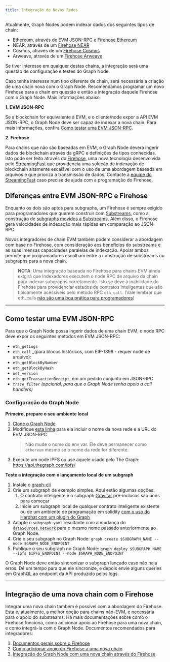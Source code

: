 ```yaml
---
title: Integração de Novas Redes
---
```


Atualmente, Graph Nodes podem indexar dados dos seguintes tipos de chain:

- Ethereum, através de EVM JSON-RPC e [Firehose Ethereum](https://github.com/streamingfast/firehose-ethereum)
- NEAR, através de um [Firehose NEAR](https://github.com/streamingfast/near-firehose-indexer)
- Cosmos, através de um [Firehose Cosmos](https://github.com/graphprotocol/firehose-cosmos)
- Arweave, através de um [Firehose Arweave](https://github.com/graphprotocol/firehose-arweave)

Se tiver interesse em qualquer destas chains, a integração será uma questão de configuração e testes do Graph Node.

Caso tenha interesse num tipo diferente de chain, será necessária a criação de uma chain nova com o Graph Node. Recomendamos programar um novo Firehose para a chain em questão e então a integração daquele Firehose com o Graph Node. Mais informações abaixo.

**1. EVM JSON-RPC**

Se a blockchain for equivalente à EVM, e o cliente/node expor a API EVM JSON-RPC, o Graph Node deve ser capaz de indexar a nova chain. Para mais informações, confira [Como testar uma EVM JSON-RPC](new-chain-integration#testing-an-evm-json-rpc).

**2. Firehose**

Para chains que não são baseadas em EVM, o Graph Node deverá ingerir dados de blockchain através da gRPC e definições de tipos conhecidas. Isto pode ser feito através do [Firehose](firehose/), uma nova tecnologia desenvolvida pelo [StreamingFast](https://www.streamingfast.io/) que providencia uma solução de indexação de blockchain altamente escalável com o uso de uma abordagem baseada em arquivos e que prioriza a transmissão de dados. Contacte a [equipe do StreamingFast](mailto:integrations@streamingfast.io/) caso precise de ajuda com a programação do Firehose.

## Diferenças entre EVM JSON-RPC e Firehose

Enquanto os dois são aptos para subgraphs, um Firehose é sempre exigido para programadores que querem construir com [Substreams](substreams/), como a construção de [subgraphs movidos a Substreams](cookbook/substreams-powered-subgraphs/). Além disso, o Firehose gera velocidades de indexação mais rápidas em comparação ao JSON-RPC.

Novos integradores de chain EVM também podem considerar a abordagem com base no Firehose, com consideração aos benefícios do substreams e as suas imensas capacidades paralelas de indexação. Apoiar ambos permite que programadores escolham entre a construção de substreams ou subgraphs para a nova chain.

> **NOTA**: Uma integração baseada no Firehose para chains EVM ainda exigirá que Indexadores executem o node RPC de arquivo da chain para indexar subgraphs corretamente. Isto se deve à inabilidade do Firehose para providenciar estados de contratos inteligentes que são tipicamente acessíveis pelo método RPC `eth_call`. (Vale lembrar que eth_calls [não são uma boa prática para programadores](https://thegraph.com/blog/improve-subgraph-performance-reduce-eth-calls/))

---

## Como testar uma EVM JSON-RPC

Para que o Graph Node possa ingerir dados de uma chain EVM, o node RPC deve expor os seguintes métodos em EVM JSON-RPC:

- `eth_getLogs`
- `eth_call` \_(para blocos históricos, com EIP-1898 - requer node de arquivo):
- `eth_getBlockByNumber`
- `eth_getBlockByHash`
- `net_version`
- `eth_getTransactionReceipt`, em um pedido conjunto em JSON-RPC
- _`trace_filter`_ _(opcional, para que o Graph Node tenha apoio a call handlers)_

### Configuração do Graph Node

**Primeiro, prepare o seu ambiente local**

1.  [Clone o Graph Node](https://github.com/graphprotocol/graph-node)
2.  Modifique [esta linha](https://github.com/graphprotocol/graph-node/blob/master/docker/docker-compose.yml#L22) para ela incluir o nome da nova rede e a URL do EVM JSON-RPC
    > Não mude o nome do env var. Ele deve permanecer como `ethereum` mesmo se o nome da rede for diferente.
3.  Execute um node IPFS ou use aquele usado pelo The Graph: https://api.thegraph.com/ipfs/

**Teste a integração com o lançamento local de um subgraph**

1.  Instale o [graph-cli](https://github.com/graphprotocol/graph-cli)
2.  Crie um subgraph de exemplo simples. Aqui estão algumas opções:
    1.  O contrato inteligente e o subgraph [Gravitar](https://github.com/graphprotocol/example-subgraph/tree/f89bdd4628efa4badae7367d4919b3f648083323) pré-inclusos são bons para começar
    2.  Inicie um subgraph local de qualquer contrato inteligente existente ou de um ambiente de programação em solidity [com o uso do Hardhat com um plugin do Graph](https://github.com/graphprotocol/hardhat-graph)
3.  Adapte o `subgraph.yaml` resultante com a mudança do [`dataSources.network`](http://dataSources.network) para o mesmo nome passado anteriormente ao Graph Node.
4.  Crie o seu subgraph no Graph Node: `graph create $SUBGRAPH_NAME --node $GRAPH_NODE_ENDPOINT`
5.  Publique o seu subgraph no Graph Node: `graph deploy $SUBGRAPH_NAME --ipfs $IPFS_ENDPOINT --node $GRAPH_NODE_ENDPOINT`

O Graph Node deve então sincronizar o subgraph lançado caso não haja erros. Dê um tempo para que ele sincronize, e depois envie alguns queries em GraphQL ao endpoint da API produzido pelos logs.

---

## Integração de uma nova chain com o Firehose

Integrar uma nova chain também é possível com a abordagem do Firehose. Esta é, atualmente, a melhor opção para chains não-EVM, e necessária para o apoio do substreams. Há mais documentações sobre como o Firehose funciona, como adicionar apoio ao Firehose para uma nova chain, e como integrá-la com o Graph Node. Documentos recomendados para integradores:

1.  [Documentos gerais sobre o Firehose](firehose/)
2.  [Como adicionar apoio do Firehose a uma nova chain](https://firehose.streamingfast.io/integrate-new-chains/integration-overview)
3.  [Integração do Graph Node com uma nova chain através do Firehose](https://github.com/graphprotocol/graph-node/blob/master/docs/implementation/add-chain.md)

